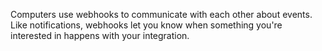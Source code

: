 Computers use webhooks to communicate with each other about events.
Like notifications, webhooks let you know when something you're interested in happens with your integration.